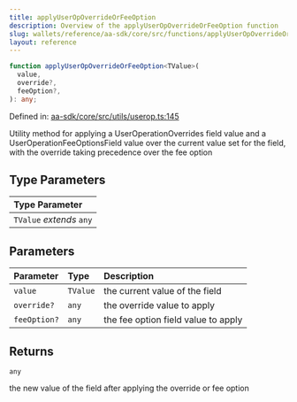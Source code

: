 ```yaml
---
title: applyUserOpOverrideOrFeeOption
description: Overview of the applyUserOpOverrideOrFeeOption function
slug: wallets/reference/aa-sdk/core/src/functions/applyUserOpOverrideOrFeeOption
layout: reference
---
```


```ts
function applyUserOpOverrideOrFeeOption<TValue>(
  value,
  override?,
  feeOption?,
): any;
```

Defined in: [aa-sdk/core/src/utils/userop.ts:145](https://github.com/alchemyplatform/aa-sdk/blob/49e74eee8606f480b200b4612d00d950da8a8742/aa-sdk/core/src/utils/userop.ts#L145)

Utility method for applying a UserOperationOverrides field value and
a UserOperationFeeOptionsField value over the current value set for the field,
with the override taking precedence over the fee option

## Type Parameters

| Type Parameter           |
| :----------------------- |
| `TValue` _extends_ `any` |

## Parameters

| Parameter    | Type     | Description                         |
| :----------- | :------- | :---------------------------------- |
| `value`      | `TValue` | the current value of the field      |
| `override?`  | `any`    | the override value to apply         |
| `feeOption?` | `any`    | the fee option field value to apply |

## Returns

`any`

the new value of the field after applying the override or fee option
